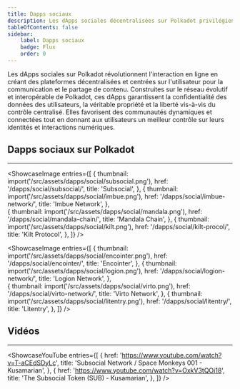```yaml
---
title: Dapps sociaux
description: Les dApps sociales décentralisées sur Polkadot privilégient la confidentialité, la propriété et la liberté, transformant l'interaction en ligne avec des plateformes évolutives et centrées sur l'utilisateur.
tableOfContents: false
sidebar: 
    label: Dapps sociaux
    badge: Flux
    order: 0
---
```




Les dApps sociales sur Polkadot révolutionnent l'interaction en ligne en créant des plateformes décentralisées et centrées sur l'utilisateur pour la communication et le partage de contenu. Construites sur le réseau évolutif et interopérable de Polkadot, ces dApps garantissent la confidentialité des données des utilisateurs, la véritable propriété et la liberté vis-à-vis du contrôle centralisé. Elles favorisent des communautés dynamiques et connectées tout en donnant aux utilisateurs un meilleur contrôle sur leurs identités et interactions numériques.

## Dapps sociaux sur Polkadot
----------------
<ShowcaseImage
  entries={[
        {
      thumbnail: import('/src/assets/dapps/social/subsocial.png'),
      href: '/dapps/social/subsocial/',
      title: 'Subsocial',
    },
                     {
      thumbnail: import('/src/assets/dapps/social/imbue.png'),
      href: '/dapps/social/imbue-network/',
      title: 'Imbue Network',
      },  
    {
      thumbnail: import('/src/assets/dapps/social/mandala.png'),
      href: '/dapps/social/mandala-chain/',
      title: 'Mandala Chain',
      },
              {
      thumbnail: import('/src/assets/dapps/social/kilt.png'),
      href: '/dapps/social/kilt-procol/',
      title: 'Kilt Protocol',
    },
  ]}
/>

<ShowcaseImage
  entries={[
        {
      thumbnail: import('/src/assets/dapps/social/encointer.png'),
      href: '/dapps/social/encointer/',
      title: 'Encointer',
    },
                     {
      thumbnail: import('/src/assets/dapps/social/logion.png'),
      href: '/dapps/social/logion-network/',
      title: 'Logion Network',
      },  
    {
      thumbnail: import('/src/assets/dapps/social/virto.png'),
      href: '/dapps/social/virto-network/',
      title: 'Virto Network',
      },
              {
      thumbnail: import('/src/assets/dapps/social/litentry.png'),
      href: '/dapps/social/litentry/',
      title: 'Litentry',
    },
  ]}
/>

## Vidéos
----------------
<ShowcaseYouTube
  entries={[
    {
      href: 'https://www.youtube.com/watch?v=T-aCEdSDyLc',
      title: 'Subsocial Network / Space Monkeys 001 - Kusamarian',
    },
    {
      href: 'https://www.youtube.com/watch?v=OxkV3tQOj18',
      title: 'The Subsocial Token (SUB) - Kusamarian',
    },
  ]}
/>
